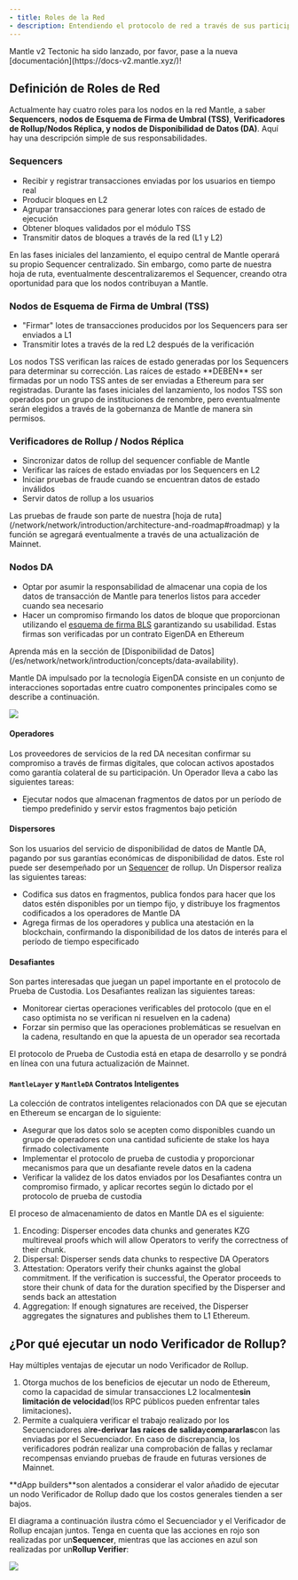 ```yaml
---
- title: Roles de la Red
- description: Entendiendo el protocolo de red a través de sus participantes activos
---
```


<Warning>
  Mantle v2 Tectonic ha sido lanzado, por favor, pase a la nueva [documentación](https://docs-v2.mantle.xyz/)!
</Warning>

## Definición de Roles de Red

Actualmente hay cuatro roles para los nodos en la red Mantle, a saber **Sequencers**, **nodos de Esquema de Firma de Umbral (TSS)**, **Verificadores de Rollup/Nodos Réplica, y nodos de Disponibilidad de Datos (DA)**. Aquí hay una descripción simple de sus responsabilidades.

### Sequencers

* Recibir y registrar transacciones enviadas por los usuarios en tiempo real
* Producir bloques en L2
* Agrupar transacciones para generar lotes con raíces de estado de ejecución
* Obtener bloques validados por el módulo TSS
* Transmitir datos de bloques a través de la red (L1 y L2)

<Info>
  En las fases iniciales del lanzamiento, el equipo central de Mantle operará su propio Sequencer centralizado. Sin embargo, como parte de nuestra hoja de ruta, eventualmente descentralizaremos el Sequencer, creando otra oportunidad para que los nodos contribuyan a Mantle.
</Info>

### Nodos de Esquema de Firma de Umbral (TSS)

* "Firmar" lotes de transacciones producidos por los Sequencers para ser enviados a L1
* Transmitir lotes a través de la red L2 después de la verificación

<Info>
  Los nodos TSS verifican las raíces de estado generadas por los Sequencers para determinar su corrección. Las raíces de estado **DEBEN** ser firmadas por un nodo TSS antes de ser enviadas a Ethereum para ser registradas.
</Info>

<Info>
  Durante las fases iniciales del lanzamiento, los nodos TSS son operados por un grupo de instituciones de renombre, pero eventualmente serán elegidos a través de la gobernanza de Mantle de manera sin permisos.
</Info>

### Verificadores de Rollup / Nodos Réplica

* Sincronizar datos de rollup del sequencer confiable de Mantle
* Verificar las raíces de estado enviadas por los Sequencers en L2
* Iniciar pruebas de fraude cuando se encuentran datos de estado inválidos
* Servir datos de rollup a los usuarios

<Info>
  Las pruebas de fraude son parte de nuestra [hoja de ruta](/network/network/introduction/architecture-and-roadmap#roadmap) y la función se agregará eventualmente a través de una actualización de Mainnet.
</Info>

### Nodos DA

* Optar por asumir la responsabilidad de almacenar una copia de los datos de transacción de Mantle para tenerlos listos para acceder cuando sea necesario
* Hacer un compromiso firmando los datos de bloque que proporcionan utilizando el [esquema de firma BLS](https://en.wikipedia.org/wiki/BLS_digital_signature) garantizando su usabilidad. Estas firmas son verificadas por un contrato EigenDA en Ethereum

<Info>
  Aprenda más en la sección de [Disponibilidad de Datos](/es/network/network/introduction/concepts/data-availability).
</Info>

Mantle DA impulsado por la tecnología EigenDA consiste en un conjunto de interacciones soportadas entre cuatro componentes principales como se describe a continuación.

<Frame caption="">
  <img src="https://docs.mantle.xyz/~gitbook/image?url=https%3A%2F%2F3701411312-files.gitbook.io%2F%7E%2Ffiles%2Fv0%2Fb%2Fgitbook-x-prod.appspot.com%2Fo%2Fspaces%252FNHXgeqhgrznnRobzznxl%252Fuploads%252FAsnGr1cXLy9Og1JIVxE8%252Fupdated%2520da%2520interaction.jpg%3Falt%3Dmedia%26token%3D1718a0e4-4941-4255-a886-c8c5af2fdfef&width=768&dpr=4&quality=100&sign=4935a0e1&sv=2" />
</Frame>

#### Operadores

Los proveedores de servicios de la red DA necesitan confirmar su compromiso a través de firmas digitales, que colocan activos apostados como garantía colateral de su participación. Un Operador lleva a cabo las siguientes tareas:

* Ejecutar nodos que almacenan fragmentos de datos por un período de tiempo predefinido y servir estos fragmentos bajo petición

#### Dispersores

Son los usuarios del servicio de disponibilidad de datos de Mantle DA, pagando por sus garantías económicas de disponibilidad de datos. Este rol puede ser desempeñado por un [Sequencer](/es/network/network/for-validators/network-roles#sequencers) de rollup. Un Dispersor realiza las siguientes tareas:

* Codifica sus datos en fragmentos, publica fondos para hacer que los datos estén disponibles por un tiempo fijo, y distribuye los fragmentos codificados a los operadores de Mantle DA
* Agrega firmas de los operadores y publica una atestación en la blockchain, confirmando la disponibilidad de los datos de interés para el período de tiempo especificado

#### Desafiantes

Son partes interesadas que juegan un papel importante en el protocolo de Prueba de Custodia. Los Desafiantes realizan las siguientes tareas:

* Monitorear ciertas operaciones verificables del protocolo (que en el caso optimista no se verifican ni resuelven en la cadena)
* Forzar sin permiso que las operaciones problemáticas se resuelvan en la cadena, resultando en que la apuesta de un operador sea recortada

<Info>
  El protocolo de Prueba de Custodia está en etapa de desarrollo y se pondrá en línea con una futura actualización de Mainnet.
</Info>

#### `MantleLayer` y `MantleDA` Contratos Inteligentes

La colección de contratos inteligentes relacionados con DA que se ejecutan en Ethereum se encargan de lo siguiente:

* Asegurar que los datos solo se acepten como disponibles cuando un grupo de operadores con una cantidad suficiente de stake los haya firmado colectivamente
* Implementar el protocolo de prueba de custodia y proporcionar mecanismos para que un desafiante revele datos en la cadena
* Verificar la validez de los datos enviados por los Desafiantes contra un compromiso firmado, y aplicar recortes según lo dictado por el protocolo de prueba de custodia

El proceso de almacenamiento de datos en Mantle DA es el siguiente:

1. Encoding: Disperser encodes data chunks and generates KZG multireveal proofs which will allow Operators to verify the correctness of their chunk.
2. Dispersal: Disperser sends data chunks to respective DA Operators
3. Attestation: Operators verify their chunks against the global commitment. If the verification is successful, the Operator proceeds to store their chunk of data for the duration specified by the Disperser and sends back an attestation
4. Aggregation: If enough signatures are received, the Disperser aggregates the signatures and publishes them to L1 Ethereum.

## **¿Por qué ejecutar un nodo Verificador de Rollup?**

Hay múltiples ventajas de ejecutar un nodo Verificador de Rollup.

1. Otorga muchos de los beneficios de ejecutar un nodo de Ethereum, como la capacidad de simular transacciones L2 localmente**sin limitación de velocida&#x64;**(los RPC públicos pueden enfrentar tales limitaciones)**.**
2. Permite a cualquiera verificar el trabajo realizado por los Secuenciadores al**re-derivar las raíces de salida**y**compararlas**con las enviadas por el Secuenciador. En caso de discrepancia, los verificadores podrán realizar una comprobación de fallas y reclamar recompensas enviando pruebas de fraude en futuras versiones de Mainnet.

<Info>
  **dApp builders**son alentados a considerar el valor añadido de ejecutar un nodo Verificador de Rollup dado que los costos generales tienden a ser bajos.
</Info>

El diagrama a continuación ilustra cómo el Secuenciador y el Verificador de Rollup encajan juntos. Tenga en cuenta que las acciones en rojo son realizadas por un**Sequencer**, mientras que las acciones en azul son realizadas por un**Rollup Verifier**:

<Frame caption="">
  <img src="https://docs.mantle.xyz/~gitbook/image?url=https%3A%2F%2Flh4.googleusercontent.com%2FJV9Q7wwNHVZFhB2Cer5FX2dzZT_v6WtgcKvyLrXFLdp_QhuNYausSwCekBXGm-kNoT6KJrs1o9a3TaMMsKuntHLQwdBhrTVIVAeUBjJc5-KvyzFfeDh_oAADVbj_Ez4j4YvIrFSS3Av79OSpICMBB-Taj9evRc63PSlGamcJJhwAY9nChVSxJCD5Nc-fVA&width=768&dpr=4&quality=100&sign=d7da2555&sv=2" />
</Frame>
